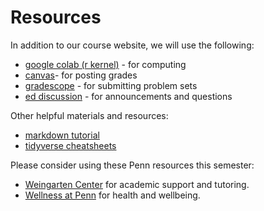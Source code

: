 # Resources

In addition to our course website, we will use the following:

* [google colab (r kernel)](https://colab.research.google.com/#create=true&language=r) - for computing
* [canvas](https://canvas.upenn.edu/courses/1809306)- for posting grades
* [gradescope](https://www.gradescope.com/courses/814032) - for submitting problem sets
* [ed discussion](https://edstem.org/us/courses/61540/discussion/) - for announcements and questions

Other helpful materials and resources: 

* [markdown tutorial](https://www.markdowntutorial.com/)
* [tidyverse cheatsheets]()

Please consider using these Penn resources this semester:

- [Weingarten Center](https://weingartencenter.universitylife.upenn.edu/academic-support/) for academic support and tutoring. 
- [Wellness at Penn](https://wellness.upenn.edu/) for health and wellbeing.
